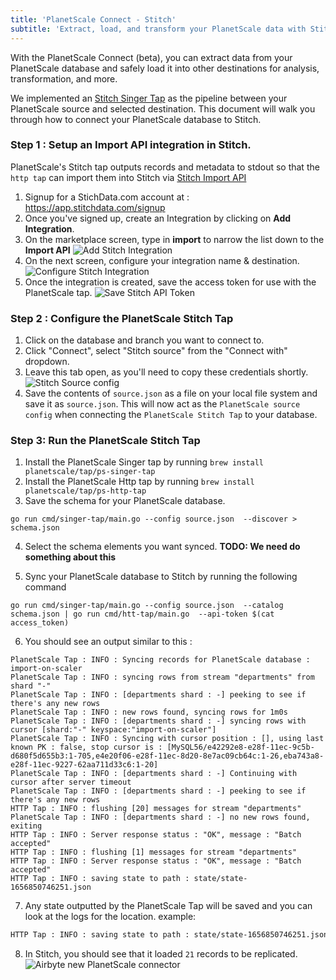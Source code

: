 ```yaml
---
title: 'PlanetScale Connect - Stitch'
subtitle: 'Extract, load, and transform your PlanetScale data with Stitch.'
---
```


With the PlanetScale Connect (beta), you can extract data from your PlanetScale database and safely load it into other destinations for analysis, transformation, and more.

We implemented an [Stitch Singer Tap](https://stitchdata.com/) as the pipeline between your PlanetScale source and selected destination. This document will walk you through how to connect your PlanetScale database to Stitch.

### Step 1 : Setup an Import API integration in Stitch.
PlanetScale's Stitch tap outputs records and metadata to stdout so that the `http tap` can import them
into Stitch via [Stitch Import API](https://www.stitchdata.com/docs/developers/import-api/)

1. Signup for a StichData.com account at : https://app.stitchdata.com/signup
2. Once you've signed up, create an Integration by clicking on **Add Integration**.
3. On the marketplace screen, type in **import** to narrow the list down to the **Import API**
![Add Stitch Integration](/img/docs/stitch-add-integration.png)
4. On the next screen, configure your integration name & destination.
![Configure Stitch Integration](/img/docs/stitch-configure-integration.png)
5. Once the integration is created, save the access token for use with the PlanetScale tap.
 ![Save Stitch API Token](/img/docs/stitch-api-token.png)

### Step 2 : Configure the PlanetScale Stitch Tap
1. Click on the database and branch you want to connect to.
2. Click "Connect", select "Stitch source" from the "Connect with" dropdown.
3. Leave this tab open, as you'll need to copy these credentials shortly.
![Stitch Source config](/img/docs/stitch-source-config.png)
4. Save the contents of `source.json` as a file on your local file system and save it as `source.json`. This will now act
as the `PlanetScale source config` when connecting the `PlanetScale Stitch Tap` to your database.

### Step 3: Run the PlanetScale Stitch Tap
1. Install the PlanetScale Singer tap by running `brew install planetscale/tap/ps-singer-tap`
2. Install the PlanetScale Http tap by running `brew install planetscale/tap/ps-http-tap`
3. Save the schema for your PlanetScale database.

```
go run cmd/singer-tap/main.go --config source.json  --discover > schema.json
```

4. Select the schema elements you want synced. **TODO: We need do something about this**

5. Sync your PlanetScale database to Stitch by running the following command

```
go run cmd/singer-tap/main.go --config source.json  --catalog schema.json | go run cmd/htt-tap/main.go  --api-token $(cat access_token)
```

6. You should see an output similar to this : 

```
PlanetScale Tap : INFO : Syncing records for PlanetScale database : import-on-scaler
PlanetScale Tap : INFO : syncing rows from stream "departments" from shard "-"
PlanetScale Tap : INFO : [departments shard : -] peeking to see if there's any new rows
PlanetScale Tap : INFO : new rows found, syncing rows for 1m0s
PlanetScale Tap : INFO : [departments shard : -] syncing rows with cursor [shard:"-" keyspace:"import-on-scaler"]
PlanetScale Tap : INFO : Syncing with cursor position : [], using last known PK : false, stop cursor is : [MySQL56/e42292e8-e28f-11ec-9c5b-d680f5d655b3:1-705,e4e20f06-e28f-11ec-8d20-8e7ac09cb64c:1-26,eba743a8-e28f-11ec-9227-62aa711d33c6:1-20]
PlanetScale Tap : INFO : [departments shard : -] Continuing with cursor after server timeout
PlanetScale Tap : INFO : [departments shard : -] peeking to see if there's any new rows
HTTP Tap : INFO : flushing [20] messages for stream "departments"
PlanetScale Tap : INFO : [departments shard : -] no new rows found, exiting
HTTP Tap : INFO : Server response status : "OK", message : "Batch accepted"
HTTP Tap : INFO : flushing [1] messages for stream "departments"
HTTP Tap : INFO : Server response status : "OK", message : "Batch accepted" 
HTTP Tap : INFO : saving state to path : state/state-1656850746251.json
```

7. Any state outputted by the PlanetScale Tap will be saved and you can look at the logs for the location.
example:

``` bash
HTTP Tap : INFO : saving state to path : state/state-1656850746251.json
```

8. In Stitch, you should see that it loaded `21` records to be replicated.
![Airbyte new PlanetScale connector](/img/docs/stitch-import-done.png)
